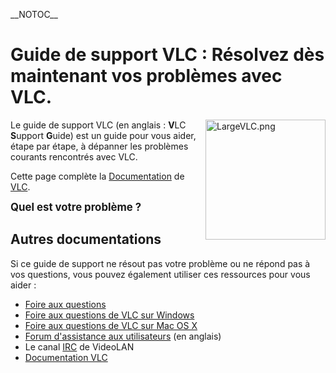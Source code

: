 __NOTOC__
{{Languages}}
=Guide de support VLC : Résolvez dès maintenant vos problèmes avec VLC.=
<span style="float: right">[[File:LargeVLC.png|192px]]</span>
Le guide de support VLC (en anglais : '''V'''LC '''S'''upport '''G'''uide) est un guide pour vous aider, étape par étape, à dépanner les problèmes courants rencontrés avec VLC.

Cette page complète la [[Documentation:Documentation|Documentation]] de [[VLC media player|VLC]].


<big>'''Quel est votre problème ?'''</big>
{{VSGEntry|Problème d'installation|VSG:Installation/fr|VLC ne s'installe pas.}}
{{VSGEntry|Problème au lancement|VSG:Startup|VLC ne démarre pas ou mal.}}
{{VSGEntry|Problème d'audio|VSG:Audio|Le son est mauvais ou inexistant}}
{{VSGEntry|Problème d'image|VSG:Video|L'image est mauvaise ou inexistante.}}
{{VSGEntry|Problème de sous-titres|VSG:Subtitles|Les sous-titres ne fonctionnent pas correctement.}}
{{VSGEntry|Problème d'utilisation|VSG:Usage|J'ai des difficultés à utiliser VLC ou je cherche une information ou une option particulière.}}
{{VSGEntry|Problème d'interface|VSG:Interface|Je veux modifier l'interface ou je cherche une option d'interface particulière.}}
{{VSGEntry|Problème de désinstallation|VSG:Uninstallation|VLC ne se désinstalle pas ou mal (pourquoi le désinstallez-vous de toute façon ?).}}

==Autres documentations==
Si ce guide de support ne résout pas votre problème ou ne répond pas à vos questions, vous pouvez également utiliser ces ressources pour vous aider :

* [[FAQ|Foire aux questions]]
* [[WindowsFAQ|Foire aux questions de VLC sur Windows]]
* [[MacOSXFAQ|Foire aux questions de VLC sur Mac OS X]]
* [https://forum.videolan.org/ Forum d'assistance aux utilisateurs] (en anglais)
* Le canal [[IRC]] de VideoLAN
* [[Documentation|Documentation VLC]]

{{VSG}}